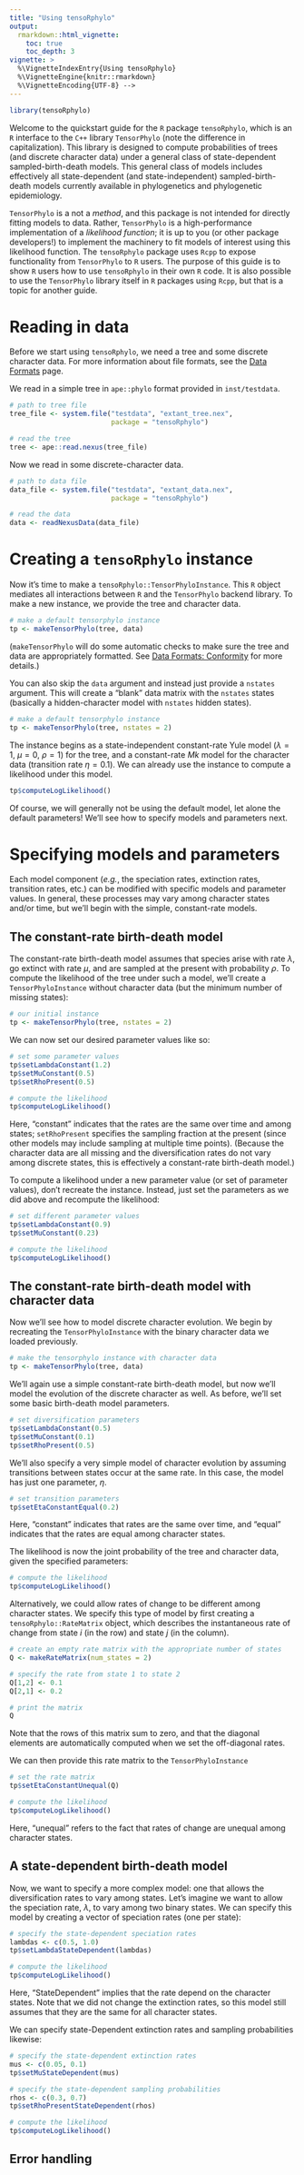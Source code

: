 ```yaml
---
title: "Using tensoRphylo"
output:
  rmarkdown::html_vignette:
    toc: true
    toc_depth: 3
vignette: >
  %\VignetteIndexEntry{Using tensoRphylo}
  %\VignetteEngine{knitr::rmarkdown}
  %\VignetteEncoding{UTF-8} -->
---
```


```r
library(tensoRphylo)
```

Welcome to the quickstart guide for the `R` package `tensoRphylo`, which is an `R` interface to the `C++` library `TensorPhylo` (note the difference in capitalization).
This library is designed to compute probabilities of trees (and discrete character data) under a general class of state-dependent sampled-birth-death models.
This general class of models includes effectively all state-dependent (and state-independent) sampled-birth-death models currently available in phylogenetics and phylogenetic epidemiology.

`TensorPhylo` is a not a _method_, and this package is not intended for directly fitting models to data.
Rather, `TensorPhylo` is a high-performance implementation of a _likelihood function_; it is up to you (or other package developers!) to implement the machinery to fit models of interest using this likelihood function.
The `tensoRphylo` package uses `Rcpp` to expose functionality from `TensorPhylo` to `R` users.
The purpose of this guide is to show `R` users how to use `tensoRphylo` in their own `R` code.
It is also possible to use the `TensorPhylo` library itself in `R` packages using `Rcpp`, but that is a topic for another guide.

# Reading in data

Before we start using `tensoRphylo`, we need a tree and some discrete character data.
For more information about file formats, see the [Data Formats](articles/dataformat.html) page.

We read in a simple tree in `ape::phylo` format provided in `inst/testdata`.
```r
# path to tree file
tree_file <- system.file("testdata", "extant_tree.nex", 
                         package = "tensoRphylo")

# read the tree
tree <- ape::read.nexus(tree_file)
```

Now we read in some discrete-character data.
```r
# path to data file
data_file <- system.file("testdata", "extant_data.nex", 
                         package = "tensoRphylo")

# read the data
data <- readNexusData(data_file)
```

# Creating a `tensoRphylo` instance

Now it's time to make a `tensoRphylo::TensorPhyloInstance`.
This `R` object mediates all interactions between `R` and the `TensorPhylo` backend library.
To make a new instance, we provide the tree and character data.
```r
# make a default tensorphylo instance
tp <- makeTensorPhylo(tree, data)
```
(`makeTensorPhylo` will do some automatic checks to make sure the tree and data are appropriately formatted.
See [Data Formats: Conformity](articles/dataformat.html#conformity) for more details.)

You can also skip the `data` argument and instead just provide a `nstates` argument.
This will create a "blank" data matrix with the `nstates` states (basically a hidden-character model with `nstates` hidden states).
```r
# make a default tensorphylo instance
tp <- makeTensorPhylo(tree, nstates = 2)
```

The instance begins as a state-independent constant-rate Yule model ($\lambda = 1$, $\mu = 0$, $\rho = 1$) for the tree, and a constant-rate _Mk_ model for the character data (transition rate $\eta = 0.1$).
We can already use the instance to compute a likelihood under this model.
```r
tp$computeLogLikelihood()
```
Of course, we will generally not be using the default model, let alone the default parameters! 
We'll see how to specify models and parameters next.

# Specifying models and parameters

Each model component (_e.g._, the speciation rates, extinction rates, transition rates, etc.) can be modified with specific models and parameter values.
In general, these processes may vary among character states and/or time, but we'll begin with the simple, constant-rate models.

## The constant-rate birth-death model

The constant-rate birth-death model assumes that species arise with rate $\lambda$, go extinct with rate $\mu$, and are sampled at the present with probability $\rho$.
To compute the likelihood of the tree under such a model, we'll create a `TensorPhyloInstance` without character data (but the minimum number of missing states):
```r
# our initial instance
tp <- makeTensorPhylo(tree, nstates = 2)
```

We can now set our desired parameter values like so:
```r
# set some parameter values
tp$setLambdaConstant(1.2)
tp$setMuConstant(0.5)
tp$setRhoPresent(0.5)

# compute the likelihood
tp$computeLogLikelihood()
```
Here, "constant" indicates that the rates are the same over time and among states; `setRhoPresent` specifies the sampling fraction at the present (since other models may include sampling at multiple time points).
(Because the character data are all missing and the diversification rates do not vary among discrete states, this is effectively a constant-rate birth-death model.)

To compute a likelihood under a new parameter value (or set of parameter values), don't recreate the instance.
Instead, just set the parameters as we did above and recompute the likelihood:
```r
# set different parameter values
tp$setLambdaConstant(0.9)
tp$setMuConstant(0.23)

# compute the likelihood
tp$computeLogLikelihood()
```

<!-- We can now write a function of the parameters $\lambda$ and $\mu$, and estimate them by maximum likelihood. -->
<!-- ```{r} -->
<!-- constantRateLikelihood <- function(pars) { -->

<!--   # get the parameters -->
<!--   lambda <- pars[1] -->
<!--   mu     <- pars[2] -->

<!--   # make sure that parameters are not negative -->
<!--   if ( lambda < 0 || mu < 0 ) { -->
<!--     return(Inf) -->
<!--   } -->

<!--   # set the parameters -->
<!--   tp$setLambdaConstant(lambda) -->
<!--   tp$setMuConstant(mu) -->

<!--   # compute the likelihood -->
<!--   -tp$computeLogLikelihood() -->

<!-- } -->

<!-- # estimate the parameters by maximum likelihood -->
<!-- fit <- optim(c(1,0.5), constantRateLikelihood) -->

<!-- # report the MLEs -->
<!-- fit$par -->
<!-- ``` -->

## The constant-rate birth-death model with character data

Now we'll see how to model discrete character evolution.
We begin by recreating the `TensorPhyloInstance` with the binary character data we loaded previously.
```r
# make the tensorphylo instance with character data
tp <- makeTensorPhylo(tree, data)
```

We'll again use a simple constant-rate birth-death model, but now we'll model the evolution of the discrete character as well.
As before, we'll set some basic birth-death model parameters.
```r
# set diversification parameters
tp$setLambdaConstant(0.5)
tp$setMuConstant(0.1)
tp$setRhoPresent(0.5)
```

We'll also specify a very simple model of character evolution by assuming transitions between states occur at the same rate.
In this case, the model has just one parameter, $\eta$.
```r
# set transition parameters
tp$setEtaConstantEqual(0.2)
```
Here, "constant" indicates that rates are the same over time, and "equal" indicates that the rates are equal among character states.

The likelihood is now the joint probability of the tree and character data, given the specified parameters:
```r
# compute the likelihood
tp$computeLogLikelihood()
```

Alternatively, we could allow rates of change to be different among character states.
We specify this type of model by first creating a `tensoRphylo::RateMatrix` object, which describes the instantaneous rate of change from state _i_ (in the row) and state _j_ (in the column).
```r
# create an empty rate matrix with the appropriate number of states
Q <- makeRateMatrix(num_states = 2)

# specify the rate from state 1 to state 2
Q[1,2] <- 0.1
Q[2,1] <- 0.2

# print the matrix
Q
```
Note that the rows of this matrix sum to zero, and that the diagonal elements are automatically computed when we set the off-diagonal rates.

We can then provide this rate matrix to the `TensorPhyloInstance`
```r
# set the rate matrix
tp$setEtaConstantUnequal(Q)

# compute the likelihood
tp$computeLogLikelihood()
```
Here, "unequal" refers to the fact that rates of change are unequal among character states.

## A state-dependent birth-death model

Now, we want to specify a more complex model: one that allows the diversification rates to vary among states.
Let's imagine we want to allow the speciation rate, $\lambda$, to vary among two binary states.
We can specify this model by creating a vector of speciation rates (one per state):
```r
# specify the state-dependent speciation rates
lambdas <- c(0.5, 1.0)
tp$setLambdaStateDependent(lambdas)

# compute the likelihood
tp$computeLogLikelihood()
```
Here, "StateDependent" implies that the rate depend on the character states.
Note that we did not change the extinction rates, so this model still assumes that they are the same for all character states.

We can specify state-Dependent extinction rates and sampling probabilities likewise:
```r
# specify the state-dependent extinction rates
mus <- c(0.05, 0.1)
tp$setMuStateDependent(mus)

# specify the state-dependent sampling probabilities
rhos <- c(0.3, 0.7)
tp$setRhoPresentStateDependent(rhos)

# compute the likelihood
tp$computeLogLikelihood()
```

## Error handling

<!-- By default, the `TensorPhyloInstance` will complain if you try to provide inappropriate parameter values, _e.g._, rate parameters less than zero, or probability parameters greater than 1 or less than zero: -->
<!-- ```{r error=TRUE} -->
<!-- tp$setLambdaConstant(-1.2) -->
<!-- tp$setRhoPresent(1.5) -->
<!-- ``` -->
<!-- (You can turn this behavior off if you want to do error handling on your own with `tp$setSafeMode(FALSE)`.) -->








